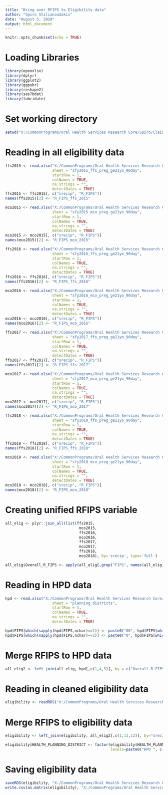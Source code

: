 ```yaml
---
title: "Bring over RFIPS to Eligibility data"
author: "Spiro Stilianoudakis"
date: "August 5, 2019"
output: html_document
---
```


```r
knitr::opts_chunk$set(echo = TRUE)
```

# Loading Libraries

```r
library(openxlsx)
library(dplyr)
library(ggplot2)
library(ggpubr)
library(reshape2)
library(sas7bdat)
library(lubridate)
```

# Set working directory

```r
setwd("X:/CommonPrograms/Oral Health Services Research Core/Spiro/Claims_Project/data")
```

# Reading in all eligibility data

```r
ffs2015 <- read.xlsx("X:/CommonPrograms/Oral Health Services Research Core/Spiro/Claims_Project/data/sfy2015_ffs_preg_ge21yo_90day.xlsx",
                     sheet = "sfy2015_ffs_preg_ge21yo_90day",
                     startRow = 1,
                     colNames = TRUE,
                     na.strings = "",
                     detectDates = TRUE)
ffs2015 <- ffs2015[, c("srecip", "R_FIPS")]
names(ffs2015)[2] <- "R_FIPS_ffs_2015"

mco2015 <- read.xlsx("X:/CommonPrograms/Oral Health Services Research Core/Spiro/Claims_Project/data/sfy2015_mco_preg_ge21yo_90day.xlsx",
                     sheet = "sfy2015_mco_preg_ge21yo_90day",
                     startRow = 1,
                     colNames = TRUE,
                     na.strings = "",
                     detectDates = TRUE)
mco2015 <- mco2015[, c("srecip", "R_FIPS")]
names(mco2015)[2] <- "R_FIPS_mco_2015"

ffs2016 <- read.xlsx("X:/CommonPrograms/Oral Health Services Research Core/Spiro/Claims_Project/data/sfy2016_ffs_preg_ge21yo_90day.xlsx",
                     sheet = "sfy2016_ffs_preg_ge21yo_90day",
                     startRow = 1,
                     colNames = TRUE,
                     na.strings = "",
                     detectDates = TRUE)
ffs2016 <- ffs2016[, c("srecip", "R_FIPS")]
names(ffs2016)[2] <- "R_FIPS_ffs_2016"

mco2016 <- read.xlsx("X:/CommonPrograms/Oral Health Services Research Core/Spiro/Claims_Project/data/sfy2016_mco_preg_ge21yo_90day.xlsx",
                     sheet = "sfy2016_mco_preg_ge21yo_90day",
                     startRow = 1,
                     colNames = TRUE,
                     na.strings = "",
                     detectDates = TRUE)
mco2016 <- mco2016[, c("srecip", "R_FIPS")]
names(mco2016)[2] <- "R_FIPS_mco_2016"

ffs2017 <- read.xlsx("X:/CommonPrograms/Oral Health Services Research Core/Spiro/Claims_Project/data/sfy2017_ffs_preg_ge21yo_90day.xlsx",
                     sheet = "sfy2017_ffs_preg_ge21yo_90day",
                     startRow = 1,
                     colNames = TRUE,
                     na.strings = "",
                     detectDates = TRUE)
ffs2017 <- ffs2017[, c("srecip", "R_FIPS")]
names(ffs2017)[2] <- "R_FIPS_ffs_2017"

mco2017 <- read.xlsx("X:/CommonPrograms/Oral Health Services Research Core/Spiro/Claims_Project/data/sfy2017_mco_preg_ge21yo_90day.xlsx",
                     sheet = "sfy2017_mco_preg_ge21yo_90day",
                     startRow = 1,
                     colNames = TRUE,
                     na.strings = "",
                     detectDates = TRUE)
mco2017 <- mco2017[, c("srecip", "R_FIPS")]
names(mco2017)[2] <- "R_FIPS_mco_2017"

ffs2018 <- read.xlsx("X:/CommonPrograms/Oral Health Services Research Core/Spiro/Claims_Project/data/sfy2018_ffs_preg_ge21yo_90day.xlsx",
                     sheet = "sfy2018_ffs_preg_ge21yo_90day",
                     startRow = 1,
                     colNames = TRUE,
                     na.strings = "",
                     detectDates = TRUE)
ffs2018 <- ffs2018[, c("srecip", "R_FIPS")]
names(ffs2018)[2] <- "R_FIPS_ffs_2018"

mco2018 <- read.xlsx("X:/CommonPrograms/Oral Health Services Research Core/Spiro/Claims_Project/data/sfy2018_mco_preg_ge21yo_90day.xlsx",
                     sheet = "sfy2018_mco_preg_ge21yo_90day",
                     startRow = 1,
                     colNames = TRUE,
                     na.strings = "",
                     detectDates = TRUE)
mco2018 <- mco2018[, c("srecip", "R_FIPS")]
names(mco2018)[2] <- "R_FIPS_mco_2018"

```

# Creating unified RFIPS variable

```r
all_elig <- plyr::join_all(list(ffs2015,
                                 mco2015,
                                 ffs2016,
                                 mco2016,
                                 ffs2017,
                                 mco2017,
                                 ffs2018,
                                 mco2018), by='srecip', type='full')

all_elig$Overall_R_FIPS <- apply(all_elig[,grep("FIPS", names(all_elig))], 1, function(x){unique(na.omit(x))})

```

# Reading in HPD data

```r
hpd <- read.xlsx("X:/CommonPrograms/Oral Health Services Research Core/Spiro/Claims_Project/data/planning_districts.xlsx",
                     sheet = "planning_districts",
                     startRow = 1,
                     colNames = TRUE,
                     na.strings = "",
                     detectDates = TRUE)

hpd$FIPS[which(sapply(hpd$FIPS,nchar)==1)] <- paste0("00", hpd$FIPS[which(sapply(hpd$FIPS,nchar)==1)])
hpd$FIPS[which(sapply(hpd$FIPS,nchar)==2)] <- paste0("0", hpd$FIPS[which(sapply(hpd$FIPS,nchar)==2)])
```

# Merge RFIPS to HPD data

```r
all_elig2 <- left_join(all_elig, hpd[,c(1,4,5)], by = c("Overall_R_FIPS" = "FIPS"))
```


# Reading in cleaned eligibility data

```r
eligibility <- readRDS("X:/CommonPrograms/Oral Health Services Research Core/Spiro/Claims_Project/data/ffs_mco_2015_2016_2017_2018.rds")

```

# Merge RFIPS to eligibility data

```r
eligibility <- left_join(eligibility, all_elig2[,c(1,11,12)], by="srecip")

eligibility$HEALTH_PLANNING_DISTRICT <- factor(eligibility$HEALTH_PLANNING_DISTRICT,
                                               levels=paste0("HPD ", c(1:22)))
```

# Saving eligibility data

```r
saveRDS(eligibility, "X:/CommonPrograms/Oral Health Services Research Core/Spiro/Claims_Project/data/ffs_mco_2015_2016_2017_2018.rds")
write.csv(as.matrix(eligibility), "X:/CommonPrograms/Oral Health Services Research Core/Spiro/Claims_Project/data/ffs_mco_2015_2016_2017_2018.csv")
```

